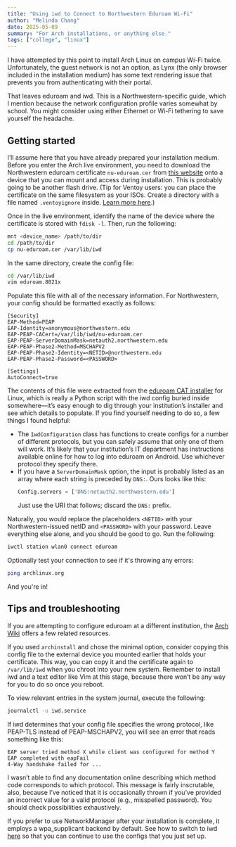 ```yaml
---
title: "Using iwd to Connect to Northwestern Eduroam Wi-Fi"
author: "Melinda Chang"
date: 2025-05-09
summary: "For Arch installations, or anything else."
tags: ["college", "linux"]
---
```


I have attempted by this point to install Arch Linux on campus Wi-Fi twice.
Unfortunately, the guest network is not an option, as Lynx (the only browser
included in the installation medium) has some text rendering issue that
prevents you from authenticating with their portal.

That leaves eduroam and iwd. This is a Northwestern-specific guide, which I
mention because the network configuration profile varies somewhat by school.
You might consider using either Ethernet or Wi-Fi tethering to save yourself
the headache.

## Getting started

I’ll assume here that you have already prepared your installation medium.
Before you enter the Arch live environment, you need to download the
Northwestern eduroam certificate `nu-eduroam.cer` from [this
website](https://services.northwestern.edu/TDClient/30/Portal/KB/ArticleDet?ID=1113)
onto a device that you can mount and access during installation. This is
probably going to be another flash drive. (Tip for Ventoy users: you can place
the certificate on the same filesystem as your ISOs. Create a directory with a
file named `.ventoyignore` inside. [Learn more
here](https://www.ventoy.net/en/doc_search_path.html).)

Once in the live environment, identify the name of the device where the
certificate is stored with `fdisk -l`. Then, run the following:

```sh
mnt <device_name> /path/to/dir
cd /path/to/dir
cp nu-eduroam.cer /var/lib/iwd
```

In the same directory, create the config file:


```sh
cd /var/lib/iwd
vim eduroam.8021x
```

Populate this file with all of the necessary information. For Northwestern,
your config should be formatted exactly as follows:

```
[Security]
EAP-Method=PEAP
EAP-Identity=anonymous@northwestern.edu
EAP-PEAP-CACert=/var/lib/iwd/nu-eduroam.cer
EAP-PEAP-ServerDomainMask=netauth2.northwestern.edu
EAP-PEAP-Phase2-Method=MSCHAPV2
EAP-PEAP-Phase2-Identity=<NETID>@northwestern.edu
EAP-PEAP-Phase2-Password=<PASSWORD>

[Settings]
AutoConnect=true
```

The contents of this file were extracted from the [eduroam CAT
installer](https://cat.eduroam.org/) for Linux, which is really a Python script
with the iwd config buried inside somewhere—it’s easy enough to dig through
your institution’s installer and see which details to populate. If you find
yourself needing to do so, a few things I found helpful:

- The `IwdConfiguration` class has functions to create configs for a number of
  different protocols, but you can safely assume that only one of them will
  work. It’s likely that your institution’s IT department has instructions
  available online for how to log into eduroam on Android. Use whichever
  protocol they specify there.
- If you have a `ServerDomainMask` option, the input is probably listed as an
  array where each string is preceded by `DNS:`. Ours looks like this:
  ```python
  Config.servers = ['DNS:netauth2.northwestern.edu']
  ```
  Just use the URI that follows; discard the `DNS:` prefix.

Naturally, you would replace the placeholders `<NETID>` with your
Northwestern-issued netID and `<PASSWORD>` with your password. Leave everything
else alone, and you should be good to go. Run the following:

```sh
iwctl station wlan0 connect eduroam
```

Optionally test your connection to see if it's throwing any errors:

```sh
ping archlinux.org
```

And you're in!

## Tips and troubleshooting

If you are attempting to configure eduroam at a different institution, the
[Arch Wiki](https://wiki.archlinux.org/title/Iwd#eduroam) offers a few related
resources.

If you used `archinstall` and chose the minimal option, consider copying this
config file to the external device you mounted earlier that holds your
certificate. This way, you can copy it and the certificate again to
`/var/lib/iwd` when you chroot into your new system. Remember to install iwd
and a text editor like Vim at this stage, because there won’t be any way for
you to do so once you reboot.

To view relevant entries in the system journal, execute the following:

```sh
journalctl -u iwd.service
```

If iwd determines that your config file specifies the wrong protocol, like
PEAP-TLS instead of PEAP-MSCHAPV2, you will see an error that reads something
like this:

```
EAP server tried method X while client was configured for method Y
EAP completed with eapFail
4-Way handshake failed for ...
```

I wasn’t able to find any documentation online describing which method code
corresponds to which protocol. This message is fairly inscrutable, also,
because I’ve noticed that it is occasionally thrown if you’ve provided an
incorrect value for a valid protocol (e.g., misspelled password). You should
check possibilities exhaustively.

If you prefer to use NetworkManager after your installation is complete, it
employs a wpa_supplicant backend by default. See how to switch to iwd
[here](https://wiki.archlinux.org/title/NetworkManager#Using_iwd_as_the_Wi-Fi_backend)
so that you can continue to use the configs that you just set up.


